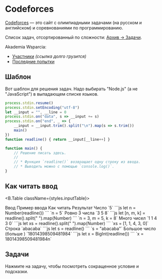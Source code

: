 
# Codeforces

[Codeforces](https://codeforces.com) — это сайт с олимпиадными задачами (на русском и английском) и соревнованиями по программированию.

Список задач, отсортированный по сложности: [Архив -> Задачи](https://codeforces.com/problemset?order=BY_SOLVED_DESC).

Akademia Wsparcia:

* [Участники](https://codeforces.com/problemset/standings?list=940d99100bd16ba76fdb0d29f45ed907) _(ссылка долго грузится)_
* [Последние попытки](https://codeforces.com/problemset/status?list=940d99100bd16ba76fdb0d29f45ed907)

## Шаблон

Вот шаблон для решения задач. Надо выбирать "Node.js" (а не "JavaScript") в выпадающем списке языков.

```js
process.stdin.resume()
process.stdin.setEncoding("utf-8")
let __input = "", __line = 0
process.stdin.on("data", s => __input += s)
process.stdin.on("end", _ => {
    __input = __input.trim().split("\n").map(s => s.trim())
    main()
})
function readline() { return __input[__line++] }

function main() {
    // Решение писать здесь.
    // 
    // * Функция `readline()` возвращает одну строку из ввода.
    // * Выводить можно с помощью `console.log()`.
}
```

## Как читать ввод

<B.Table className={styles.inputTable}>
  <thead>
    <tr>
      <th>Ввод</th>
      <th>Пример ввода</th>
      <th>Как читать</th>
      <th>Результат</th>
    </tr>
  </thead>
  <tbody>
    <tr>
      <td>Число</td>
      <td>`5`</td>
      <td>
        ```js
        let n = Number(readline())
        ```
      </td>
      <td>`n = 5`</td>
    </tr>
    <tr>
      <td>Ровно 3 числа</td>
      <td>`3 5 8`</td>
      <td>
        ```js
        let [n, m, k] = readline().split(" ").map(Number)
        ```
      </td>
      <td>`n = 3, m = 5, k = 8`</td>
    </tr>
    <tr>
      <td>Много чисел</td>
      <td>`1 1 4 3 0`</td>
      <td>
        ```js
        let xs = readline().split(" ").map(Number)
        ```
      </td>
      <td>`xs = [1, 1, 4, 3, 0]`</td>
    </tr>
    <tr>
      <td>Строка</td>
      <td>`abacaba`</td>
      <td>
        ```js
        let s = readline()
        ```
      </td>
      <td>`s = "abacaba"`</td>
    </tr>
    <tr>
      <td>
        Большое число<br/>
        <span style={{fontSize: '80%'}}>(больше <InlineMath math="9 \times 10^{15}"/>)</span>
      </td>
      <td>`18014398509481984`</td>
      <td>
        ```js
        let x = BigInt(readline())
        ```
      </td>
      <td>`x = 18014398509481984n`</td>
    </tr>
  </tbody>
</B.Table>

## Задачи

Нажмите на задачу, чтобы посмотреть сокращенное условие и подсказки.

<CodeforcesTasks />